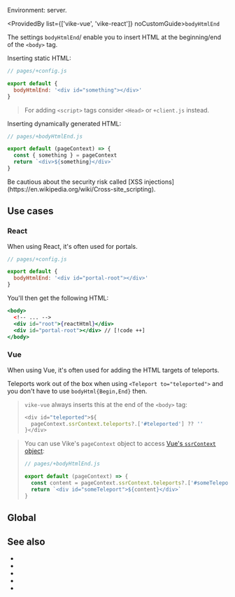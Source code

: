
Environment: server.

<ProvidedBy list={['vike-vue', 'vike-react']} noCustomGuide>`bodyHtmlEnd`</ProvidedBy>

The settings `bodyHtmlEnd`/<Link href="/bodyHtmlBegin" /> enable you to insert HTML at the beginning/end of the `<body>` tag.

Inserting static HTML:

```js
// pages/+config.js

export default {
  bodyHtmlEnd: '<div id="something"></div>'
}
```

> For adding `<script>` tags consider <Link href="/Head">`<Head>`</Link> or <Link href="/client">`+client.js`</Link> instead.

Inserting dynamically generated HTML:

```js
// pages/+bodyHtmlEnd.js

export default (pageContext) => {
  const { something } = pageContext
  return `<div>${something}</div>`
}
```

<Warning>
Be cautious about the security risk called [XSS injections](https://en.wikipedia.org/wiki/Cross-site_scripting).
</Warning>


## Use cases

### React

When using React, it's often used for portals.

```js
// pages/+config.js

export default {
  bodyHtmlEnd: '<div id="portal-root"></div>'
}
```

You'll then get the following HTML:

```jsx
<body>
  <!-- ... -->
  <div id="root">{reactHtml}</div>
  <div id="portal-root"></div> // [!code ++]
</body>
```

### Vue

When using Vue, it's often used for adding the HTML targets of teleports.

Teleports work out of the box when using `<Teleport to="teleported">` and you don't have to use `bodyHtml{Begin,End}` then.

> `vike-vue` always inserts this at the end of the `<body>` tag:
> ```js
> <div id="teleported">${
>   pageContext.ssrContext.teleports?.['#teleported'] ?? ''
> }</div>
> ```

> You can use <Link href="/pageContext">Vike's `pageContext` object</Link> to access [Vue's `ssrContext` object](https://vuejs.org/api/ssr#usessrcontext):
>
> ```js
> // pages/+bodyHtmlEnd.js
>
> export default (pageContext) => {
>   const content = pageContext.ssrContext.teleports?.['#someTeleport'] ?? ''
>   return `<div id="someTeleport">${content}</div>`
> }
> ```


## Global

<GlobalNote />


## See also

- <Link href="/bodyHtmlBegin" />
- <Link href="/head-tags"/>
- <Link href="/client"/>
- <Link href="/onRenderHtml"/>
- <Link href="/settings#html-shell" doNotInferSectionTitle />

